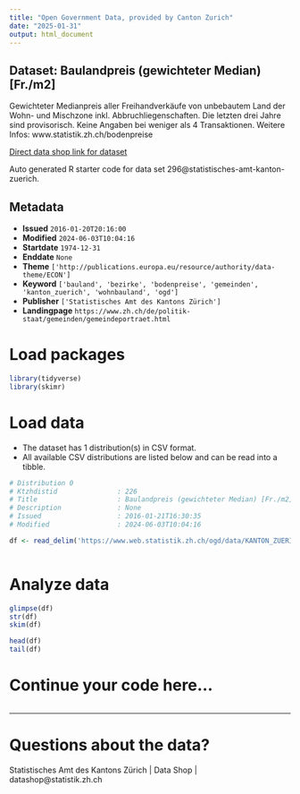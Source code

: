 ```yaml
---
title: "Open Government Data, provided by Canton Zurich"
date: "2025-01-31"
output: html_document
---
```


## Dataset: Baulandpreis (gewichteter Median) [Fr./m2]

Gewichteter Medianpreis aller Freihandverkäufe von unbebautem Land der Wohn- und Mischzone inkl. Abbruchliegenschaften. Die letzten drei Jahre sind provisorisch. Keine Angaben bei weniger als 4 Transaktionen. Weitere Infos: www.statistik.zh.ch/bodenpreise

[Direct data shop link for dataset](https://www.zh.ch/de/politik-staat/statistik-daten/datenkatalog.html#/datasets/296@statistisches-amt-kanton-zuerich)

Auto generated R starter code for data set 296@statistisches-amt-kanton-zuerich.

## Metadata

- **Issued** `2016-01-20T20:16:00`
- **Modified** `2024-06-03T10:04:16`
- **Startdate** `1974-12-31`
- **Enddate** `None`
- **Theme** `['http://publications.europa.eu/resource/authority/data-theme/ECON']`
- **Keyword** `['bauland', 'bezirke', 'bodenpreise', 'gemeinden', 'kanton_zuerich', 'wohnbauland', 'ogd']`
- **Publisher** `['Statistisches Amt des Kantons Zürich']`
- **Landingpage** `https://www.zh.ch/de/politik-staat/gemeinden/gemeindeportraet.html`


# Load packages

```r

library(tidyverse)
library(skimr)

```

# Load data

-   The dataset has 1 distribution(s) in CSV format.
-   All available CSV distributions are listed below and can be read into a tibble.

```r

# Distribution 0
# Ktzhdistid               : 226
# Title                    : Baulandpreis (gewichteter Median) [Fr./m2]
# Description              : None
# Issued                   : 2016-01-21T16:30:35
# Modified                 : 2024-06-03T10:04:16

df <- read_delim('https://www.web.statistik.zh.ch/ogd/data/KANTON_ZUERICH_199.csv')



```

# Analyze data

```r

glimpse(df)
str(df)
skim(df)

head(df)
tail(df)

```

# Continue your code here...

```r

```

------------------------------------------------------------------------

# Questions about the data?

Statistisches Amt des Kantons Zürich | Data Shop | datashop@statistik.zh.ch
